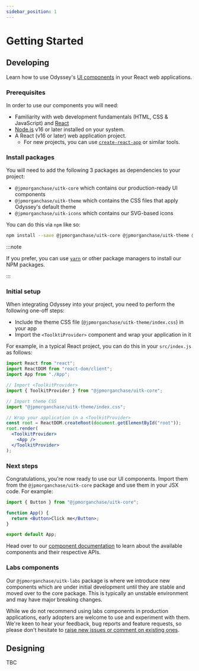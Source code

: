 ```yaml
---
sidebar_position: 1
---
```


# Getting Started

## Developing

Learn how to use Odyssey's [UI components](/docs/components/) in your React web applications.

### Prerequisites

In order to use our components you will need:

- Familiarity with web development fundamentals (HTML, CSS & JavaScript) and [React](https://reactjs.org/)
- [Node.js](https://nodejs.org/) v16 or later installed on your system.
- A React (v16 or later) web application project.
  - For new projects, you can use [`create-react-app`](https://github.com/facebook/create-react-app#creating-an-app) or similar tools.

### Install packages

You will need to add the following 3 packages as dependencies to your project:

- `@jpmorganchase/uitk-core` which contains our production-ready UI components
- `@jpmorganchase/uitk-theme` which contains the CSS files that apply Odyssey's default theme
- `@jpmorganchase/uitk-icons` which contains our SVG-based icons

You can do this via `npm` like so:

```sh
npm install --save @jpmorganchase/uitk-core @jpmorganchase/uitk-theme @jpmorganchase/uitk-icons
```

:::note

If you prefer, you can use [`yarn`](https://yarnpkg.com/) or other package managers to install our NPM packages.

:::

### Initial setup

When integrating Odyssey into your project, you need to perform the following one-off steps:

- Include the theme CSS file (`@jpmorganchase/uitk-theme/index.css`) in your app
- Import the `<ToolktiProvider>` component and wrap your application in it

For example, in a typical React project, you can do this in your `src/index.js` as follows:

```jsx
import React from "react";
import ReactDOM from "react-dom/client";
import App from "./App";

// Import <ToolkitProvider>
import { ToolkitProvider } from "@jpmorganchase/uitk-core";

// Import theme CSS
import "@jpmorganchase/uitk-theme/index.css";

// Wrap your application in a <ToolkitProvider>
const root = ReactDOM.createRoot(document.getElementById("root"));
root.render(
  <ToolkitProvider>
    <App />
  </ToolkitProvider>
);
```

### Next steps

Congratulations, you're now ready to use our UI components. Import them from the `@jpmorganchase/uitk-core` package and use them in your JSX code. For example:

```jsx
import { Button } from "@jpmorganchase/uitk-core";

function App() {
  return <Button>Click me</Button>;
}

export default App;
```

Head over to our [component documentation](/docs/components/) to learn about the available components and their respective APIs.

### Labs components

Our `@jpmorganchase/uitk-labs` package is where we introduce new components which are under initial development until they are stable and moved over to the core package. This is typically an unstable environment and may have major breaking changes.

While we do not recommend using labs components in production applications, early adopters are welcome to use and experiment with them. We're keen to hear your feedback, bug reports and feature requests, so please don't hesitate to [raise new issues or comment on existing ones](https://github.com/jpmorganchase/uitk/issues).

## Designing

TBC
